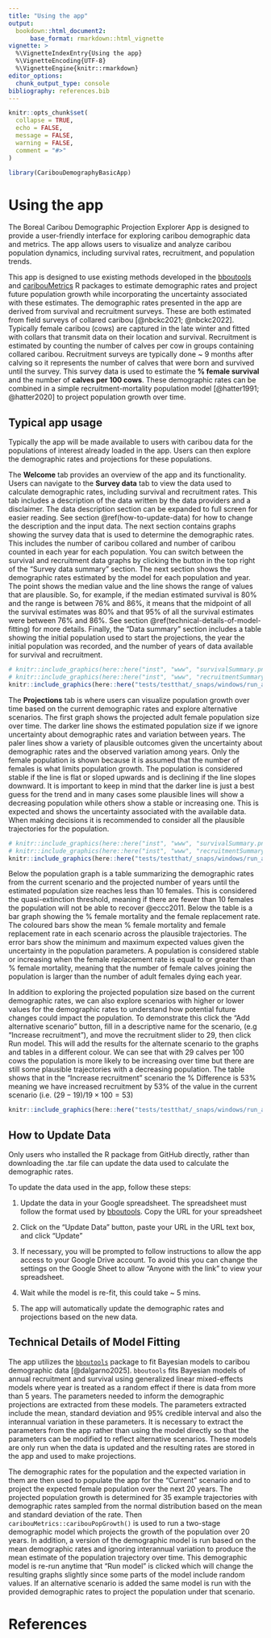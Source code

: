 ```yaml
---
title: "Using the app"
output: 
  bookdown::html_document2:
      base_format: rmarkdown::html_vignette
vignette: >
  %\VignetteIndexEntry{Using the app}
  %\VignetteEncoding{UTF-8}
  %\VignetteEngine{knitr::rmarkdown}
editor_options: 
  chunk_output_type: console
bibliography: references.bib
---
```


```r
knitr::opts_chunk$set(
  collapse = TRUE,
  echo = FALSE,
  message = FALSE, 
  warning = FALSE,
  comment = "#>"
)
```

```r
library(CaribouDemographyBasicApp)
```

```{=html}
<!--- A vignette to outline the uses of the app including: General description of the interface Uncertainty
How to update data
Technical write up on how models are fit that refers back to bboutools/caribouMetrics --->
```

# Using the app

The Boreal Caribou Demographic Projection Explorer App is designed to provide a user-friendly interface for exploring caribou demographic data and metrics. The app allows users to visualize and analyze caribou population dynamics, including survival rates, recruitment, and population trends.

This app is designed to use existing methods developed in the <a href="https://poissonconsulting.github.io/bboutools/" target="_blank">bboutools</a> and <a href="https://landscitech.github.io/caribouMetrics/" target="_blank">caribouMetrics</a> R packages to estimate demographic rates and project future population growth while incorporating the uncertainty associated with these estimates. The demographic rates presented in the app are derived from survival and recruitment surveys. These are both estimated from field surveys of collared caribou [@nbckc2021; @nbckc2022]. Typically female caribou (cows) are captured in the late winter and fitted with collars that transmit data on their location and survival. Recruitment is estimated by counting the number of calves per cow in groups containing collared caribou. Recruitment surveys are typically done \~ 9 months after calving so it represents the number of calves that were born and survived until the survey. This survey data is used to estimate the **% female survival** and the number of **calves per 100 cows**. These demographic rates can be combined in a simple recruitment-mortality population model [@hatter1991; @hatter2020] to project population growth over time.


## Typical app usage

Typically the app will be made available to users with caribou data for the populations of interest already loaded in the app. Users can then explore the demographic rates and projections for these populations.

The **Welcome** tab provides an overview of the app and its functionality. Users can navigate to the **Survey data** tab to view the data used to calculate demographic rates, including survival and recruitment rates. This tab includes a description of the data written by the data providers and a disclaimer. The data description section can be expanded to full screen for easier reading. See section \@ref(how-to-update-data) for how to change the description and the input data. The next section contains graphs showing the survey data that is used to determine the demographic rates. This includes the number of caribou collared and number of caribou counted in each year for each population. You can switch between the survival and recruitment data graphs by clicking the button in the top right of the "Survey data summary" section. The next section shows the demographic rates estimated by the model for each population and year. The point shows the median value and the line shows the range of values that are plausible. So, for example, if the median estimated survival is 80% and the range is between 76% and 86%, it means that the midpoint of all the survival estimates was 80% and that 95% of all the survival estimates were between 76% and 86%. See section \@ref(technical-details-of-model-fitting) for more details. Finally, the "Data summary" section includes a table showing the initial population used to start the projections, the year the initial population was recorded, and the number of years of data available for survival and recruitment.

```r
# knitr::include_graphics(here::here("inst", "www", "survivalSummary.png" ))
# knitr::include_graphics(here::here("inst", "www", "recruitmentSummary.png" ))
knitr::include_graphics(here::here("tests/testthat/_snaps/windows/run_app", "input_data.png" ))
```

The **Projections** tab is where users can visualize population growth over time based on the current demographic rates and explore alternative scenarios. The first graph shows the projected adult female population size over time. The darker line shows the estimated population size if we ignore uncertainty about demographic rates and variation between years. The paler lines show a variety of plausible outcomes given the uncertainty about demographic rates and the observed variation among years. Only the female population is shown because it is assumed that the number of females is what limits population growth. The population is considered stable if the line is flat or sloped upwards and is declining if the line slopes downward. It is important to keep in mind that the darker line is just a best guess for the trend and in many cases some plausible lines will show a decreasing population while others show a stable or increasing one. This is expected and shows the uncertainty associated with the available data. When making decisions it is recommended to consider all the plausible trajectories for the population.

```r
# knitr::include_graphics(here::here("inst", "www", "survivalSummary.png" ))
# knitr::include_graphics(here::here("inst", "www", "recruitmentSummary.png" ))
knitr::include_graphics(here::here("tests/testthat/_snaps/windows/run_app", "full_results.png" ))
```

Below the population graph is a table summarizing the demographic rates from the current scenario and the projected number of years until the estimated population size reaches less than 10 females. This is considered the quasi-extinction threshold, meaning if there are fewer than 10 females the population will not be able to recover @eccc2011. Below the table is a bar graph showing the % female mortality and the female replacement rate. The coloured bars show the mean % female mortality and female replacement rate in each scenario across the plausible trajectories. The error bars show the minimum and maximum expected values given the uncertainty in the population parameters. A population is considered stable or increasing when the female replacement rate is equal to or greater than % female mortality, meaning that the number of female calves joining the population is larger than the number of adult females dying each year.

In addition to exploring the projected population size based on the current demographic rates, we can also explore scenarios with higher or lower values for the demographic rates to understand how potential future changes could impact the population. To demonstrate this click the "Add alternative scenario" button, fill in a descriptive name for the scenario, (e.g "Increase recruitment"), and move the recruitment slider to 29, then click Run model. This will add the results for the alternate scenario to the graphs and tables in a different colour. We can see that with 29 calves per 100 cows the population is more likely to be increasing over time but there are still some plausible trajectories with a decreasing population. The table shows that in the "Increase recruitment" scenario the % Difference is 53% meaning we have increased recruitment by 53% of the value in the current scenario (i.e. $(29 - 19)/19 \times 100 = 53$)


```r
knitr::include_graphics(here::here("tests/testthat/_snaps/windows/run_app", "alt_results.png" ))
```

## How to Update Data

Only users who installed the R package from GitHub directly, rather than downloading the .tar file can update the data used to calculate the demographic rates.

To update the data used in the app, follow these steps:

1.  Update the data in your Google spreadsheet. The spreadsheet must follow the format used by [bboutools](https://poissonconsulting.github.io/bboutools/articles/bboutools.html#providing-data). Copy the URL for your spreadsheet

2.  Click on the "Update Data" button, paste your URL in the URL text box, and click "Update"

3.  If necessary, you will be prompted to follow instructions to allow the app access to your Google Drive account. To avoid this you can change the settings on the Google Sheet to allow "Anyone with the link" to view your spreadsheet.

4.  Wait while the model is re-fit, this could take \~ 5 mins.

5.  The app will automatically update the demographic rates and projections based on the new data.

## Technical Details of Model Fitting

The app utilizes the [`bboutools`](https://poissonconsulting.github.io/bboutools/articles/bboutools.html) package to fit Bayesian models to caribou demographic data [@dalgarno2025]. `bboutools` fits Bayesian models of annual recruitment and survival using generalized linear mixed-effects models where year is treated as a random effect if there is data from more than 5 years. The parameters needed to inform the demographic projections are extracted from these models. The parameters extracted include the mean, standard deviation and 95% credible interval and also the interannual variation in these parameters. It is necessary to extract the parameters from the app rather than using the model directly so that the parameters can be modified to reflect alternative scenarios. These models are only run when the data is updated and the resulting rates are stored in the app and used to make projections.

The demographic rates for the population and the expected variation in them are then used to populate the app for the "Current" scenario and to project the expected female population over the next 20 years. The projected population growth is determined for 35 example trajectories with demographic rates sampled from the normal distribution based on the mean and standard deviation of the rate. Then `caribouMetrics::caribouPopGrowth()` is used to run a two-stage demographic model which projects the growth of the population over 20 years. In addition, a version of the demographic model is run based on the mean demographic rates and ignoring interannual variation to produce the mean estimate of the population trajectory over time. This demographic model is re-run anytime that "Run model" is clicked which will change the resulting graphs slightly since some parts of the model include random values. If an alternative scenario is added the same model is run with the provided demographic rates to project the population under that scenario. 

# References

